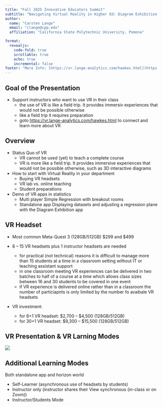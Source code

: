 ```yaml
---
title: "Fall 2025 Innovative Educators Summit"
subtitle: "Navigating Virtual Reality in Higher Ed: Diagram Exhibition & Simple Regression for Active Learning with VR Headsets"
author:
  name: "Carsten Lange"
  email: "clange@cpp.edu"
  affiliation: "California State Polytechnic University, Pomona"

format: 
  revealjs:
    code-fold: true
    scrollable: true
    echo: true
    incremental: false
footer: "More Info: [https://vr.lange-analytics.com/hawkes.html](https://vr.lange-analytics.com/hawkes.html){target=_blank}"
---
```


## Goal of the Presentation

- Support instructors who want to use VR in their class
  - the use of VR is like a field trip. It provides immersiv experiences that would not be possible otherwise
  - like a field trip it requires preparation
  - goto [https://vr.lange-analytics.com/hawkes.html](https://vr.lange-analytics.com/hawkes.html){target="_blank} to connect and learn more about VR




## Overview

-   Status Quo of VR
    -   VR cannot be used (yet) to teach a complete course
    -   VR is more like a field trip. It provides immersive experiences that would not be possible otherwise, such as 3D interactive diagrams
-   How to start with Virtual Reality in your department
    -   Buying VR headsets
    -   VR lab vs. online teaching
    -   Student preparations
-   Demo of VR apps in statistics
    -   Multi player Simple Regression with breakout rooms
    -   Standalone app Displaying datasets and adjusting a regression plane with the Diagram Exhibition app

## VR Headset

-   Most common Meta-Quest 3 (128GB/512GB) \$299 and \$499

-   8 -- 15 VR headsets plus 1 instructor headsets are needed

    -   for practical (not technical) reasons it is difficult to manage more than 15 students at a time in a classroom setting without IT or teaching assistant support
    -   in one classroom meeting VR experiences can be delivered in two batches to half of a course at a time which allows class sizes between 16 and 30 students to be covered in one event
    -   if VR experience is delivered online rather than in a classroom the number of particiapnts is only limited by the number fo avaibale VR headsets

-   VR investment:

    -   for 8+1 VR headset: \$2,700 -- \$4,500 (128GB/512GB)
    -   for 30+1 VR headset: \$9,300 -- \$15,500 (128GB/512GB)

## VR Presentation & VR Larning Modes

![](images/clipboard-3263366234.png)

## Additional Learning Modes

Both standalone app and horizon world

-   Self-Learner (asynchronous use of headsets by students)
-   Instructor only (instructor shares their View synchronous (in-class or on Zoom))
-   Instructor/Students Mode
